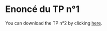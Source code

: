 # Enoncé du TP n°1 

You can download the TP n°2 by clicking [here](TP2-RL/TP%20n%C2%B02-%20RL%20in%20Continuous%20Time.ipynb).


### 









